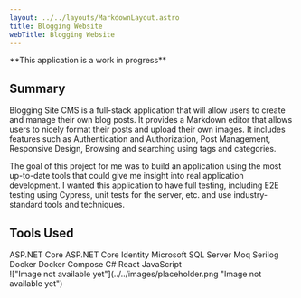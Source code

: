 ```yaml
---
layout: ../../layouts/MarkdownLayout.astro
title: Blogging Website
webTitle: Blogging Website
---
```



<div class="mb-16 text-2xl">**This application is a work in progress**</div>

<h2 class="text-3xl font-semibold mb-8">Summary</h2>

Blogging Site CMS is a full-stack application that will allow users to create and
manage their own blog posts. It provides a Markdown editor that allows users to
nicely format their posts and upload their own images. It includes features such as
Authentication and Authorization, Post Management, Responsive Design, Browsing and
searching using tags and categories.

The goal of this project for me was to build an application using the most up-to-date
tools that could give me insight into real application development. I wanted this
application to have full testing, including E2E testing using Cypress, unit tests
for the server, etc. and use industry-standard tools and techniques.

<h2 class="text-3xl font-semibold my-8">Tools Used</h2>
<div class="flex flex-wrap gap-4 max-w-3xl justify-center">
    <SkillTag>ASP.NET Core</SkillTag>
    <SkillTag>ASP.NET Core Identity</SkillTag>
    <SkillTag>Microsoft SQL Server</SkillTag>
    <SkillTag>Moq</SkillTag>
    <SkillTag>Serilog</SkillTag>
    <SkillTag>Docker</SkillTag>
    <SkillTag>Docker Compose</SkillTag>
    <SkillTag>C#</SkillTag>
    <SkillTag>React</SkillTag>
    <SkillTag>JavaScript</SkillTag>
</div>

<div class="mt-8">
    !["Image not available yet"](../../images/placeholder.png "Image not
    available yet")
</div>
